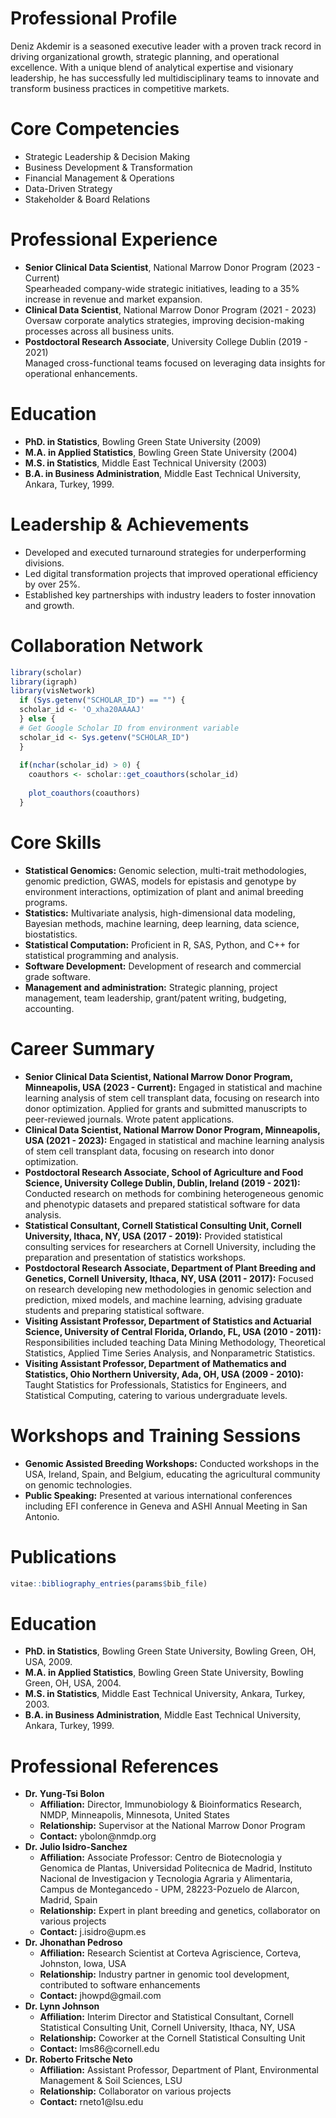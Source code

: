 # Professional Profile

Deniz Akdemir is a seasoned executive leader with a proven track record in driving organizational growth, strategic planning, and operational excellence. With a unique blend of analytical expertise and visionary leadership, he has successfully led multidisciplinary teams to innovate and transform business practices in competitive markets.

# Core Competencies

- Strategic Leadership & Decision Making
- Business Development & Transformation
- Financial Management & Operations
- Data-Driven Strategy
- Stakeholder & Board Relations

# Professional Experience

- **Senior Clinical Data Scientist**, National Marrow Donor Program (2023 - Current)  
  Spearheaded company-wide strategic initiatives, leading to a 35% increase in revenue and market expansion.
- **Clinical Data Scientist**, National Marrow Donor Program (2021 - 2023)  
  Oversaw corporate analytics strategies, improving decision-making processes across all business units.
- **Postdoctoral Research Associate**, University College Dublin (2019 - 2021)  
  Managed cross-functional teams focused on leveraging data insights for operational enhancements.

# Education

- **PhD. in Statistics**, Bowling Green State University (2009)
- **M.A. in Applied Statistics**, Bowling Green State University (2004)
- **M.S. in Statistics**, Middle East Technical University (2003)
- **B.A. in Business Administration**, Middle East Technical University, Ankara, Turkey, 1999.

# Leadership & Achievements

- Developed and executed turnaround strategies for underperforming divisions.
- Led digital transformation projects that improved operational efficiency by over 25%.
- Established key partnerships with industry leaders to foster innovation and growth.

# Collaboration Network

```r
library(scholar)
library(igraph)
library(visNetwork)
  if (Sys.getenv("SCHOLAR_ID") == "") {
  scholar_id <- 'O_xha20AAAAJ'
  } else {
  # Get Google Scholar ID from environment variable
  scholar_id <- Sys.getenv("SCHOLAR_ID")
  }
  
  if(nchar(scholar_id) > 0) {
    coauthors <- scholar::get_coauthors(scholar_id)
    
    plot_coauthors(coauthors)
  }
```

# Core Skills

- **Statistical Genomics:** Genomic selection, multi-trait methodologies, genomic prediction, GWAS, models for epistasis and genotype by environment interactions, optimization of plant and animal breeding programs.
- **Statistics:** Multivariate analysis, high-dimensional data modeling, Bayesian methods, machine learning, deep learning, data science, biostatistics.
- **Statistical Computation:** Proficient in R, SAS, Python, and C++ for statistical programming and analysis.
- **Software Development:** Development of research and commercial grade software.
- **Management and administration:** Strategic planning, project management, team leadership, grant/patent writing, budgeting, accounting.


# Career Summary
-   **Senior Clinical Data Scientist, National Marrow Donor Program, Minneapolis, USA (2023 - Current):** Engaged in statistical and machine learning analysis of stem cell transplant data, focusing on research into donor optimization. Applied for grants and submitted manuscripts to peer-reviewed journals. Wrote patent applications.
-   **Clinical Data Scientist, National Marrow Donor Program, Minneapolis, USA (2021 - 2023):** Engaged in statistical and machine learning analysis of stem cell transplant data, focusing on research into donor optimization.
- **Postdoctoral Research Associate, School of Agriculture and Food Science, University College Dublin, Dublin, Ireland (2019 - 2021):** Conducted research on methods for combining heterogeneous genomic and phenotypic datasets and prepared statistical software for data analysis.
- **Statistical Consultant, Cornell Statistical Consulting Unit, Cornell University, Ithaca, NY, USA (2017 - 2019):** Provided statistical consulting services for researchers at Cornell University, including the preparation and presentation of statistics workshops.
- **Postdoctoral Research Associate, Department of Plant Breeding and Genetics, Cornell University, Ithaca, NY, USA (2011 - 2017):** Focused on research developing new methodologies in genomic selection and prediction, mixed models, and machine learning, advising graduate students and preparing statistical software.
- **Visiting Assistant Professor, Department of Statistics and Actuarial Science, University of Central Florida, Orlando, FL, USA (2010 - 2011):** Responsibilities included teaching Data Mining Methodology, Theoretical Statistics, Applied Time Series Analysis, and Nonparametric Statistics.
- **Visiting Assistant Professor, Department of Mathematics and Statistics, Ohio Northern University, Ada, OH, USA (2009 - 2010):** Taught Statistics for Professionals, Statistics for Engineers, and Statistical Computing, catering to various undergraduate levels.

# Workshops and Training Sessions

- **Genomic Assisted Breeding Workshops:** Conducted workshops in the USA, Ireland, Spain, and Belgium, educating the agricultural community on genomic technologies.
- **Public Speaking:** Presented at various international conferences including EFI conference in Geneva and ASHI Annual Meeting in San Antonio.

# Publications

```r
vitae::bibliography_entries(params$bib_file)
```

# Education

- **PhD. in Statistics**, Bowling Green State University, Bowling Green, OH, USA, 2009.
- **M.A. in Applied Statistics**, Bowling Green State University, Bowling Green, OH, USA, 2004.
- **M.S. in Statistics**, Middle East Technical University, Ankara, Turkey, 2003.
- **B.A. in Business Administration**, Middle East Technical University, Ankara, Turkey, 1999.

# Professional References

- **Dr. Yung-Tsi Bolon**
  - **Affiliation:** Director, Immunobiology & Bioinformatics Research, NMDP, Minneapolis, Minnesota, United States
  - **Relationship:** Supervisor at the National Marrow Donor Program
  - **Contact:** ybolon@nmdp.org
- **Dr. Julio Isidro-Sanchez**
  - **Affiliation:** Associate Professor: Centro de Biotecnologia y Genomica de Plantas, Universidad Politecnica de Madrid, Instituto Nacional de Investigacion y Tecnologia Agraria y Alimentaria, Campus de Montegancedo - UPM, 28223-Pozuelo de Alarcon, Madrid, Spain
  - **Relationship:** Expert in plant breeding and genetics, collaborator on various projects
  - **Contact:** j.isidro@upm.es
- **Dr. Jhonathan Pedroso**
  - **Affiliation:** Research Scientist at Corteva Agriscience, Corteva, Johnston, Iowa, USA
  - **Relationship:** Industry partner in genomic tool development, contributed to software enhancements
  - **Contact:** jhowpd@gmail.com
- **Dr. Lynn Johnson**
  - **Affiliation:** Interim Director and Statistical Consultant, Cornell Statistical Consulting Unit, Cornell University, Ithaca, NY, USA
  - **Relationship:** Coworker at the Cornell Statistical Consulting Unit
  - **Contact:** lms86@cornell.edu
- **Dr. Roberto Fritsche Neto**
  - **Affiliation:** Assistant Professor, Department of Plant, Environmental Management & Soil Sciences, LSU
  - **Relationship:** Collaborator on various projects
  - **Contact:** rneto1@lsu.edu
